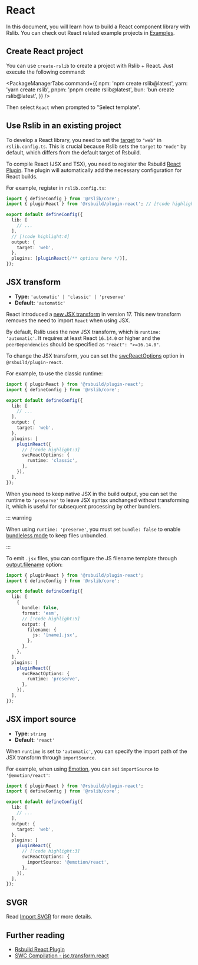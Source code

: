 # React

In this document, you will learn how to build a React component library with Rslib. You can check out React related example projects in [Examples](https://github.com/rspack-contrib/rstack-examples/tree/main/rslib).

## Create React project

You can use `create-rslib` to create a project with Rslib + React. Just execute the following command:


<PackageManagerTabs
  command={{
    npm: 'npm create rslib@latest',
    yarn: 'yarn create rslib',
    pnpm: 'pnpm create rslib@latest',
    bun: 'bun create rslib@latest',
  }}
/>

Then select `React` when prompted to "Select template".

## Use Rslib in an existing project

To develop a React library, you need to set the [target](/config/rsbuild/output#outputtarget) to `"web"` in `rslib.config.ts`. This is crucial because Rslib sets the `target` to `"node"` by default, which differs from the default target of Rsbuild.

To compile React (JSX and TSX), you need to register the Rsbuild [React Plugin](https://rsbuild.rs/plugins/list/plugin-react). The plugin will automatically add the necessary configuration for React builds.

For example, register in `rslib.config.ts`:

```ts title="rslib.config.ts" twoslash
import { defineConfig } from '@rslib/core';
import { pluginReact } from '@rsbuild/plugin-react'; // [!code highlight]

export default defineConfig({
  lib: [
    // ...
  ],
  // [!code highlight:4]
  output: {
    target: 'web',
  },
  plugins: [pluginReact(/** options here */)],
});
```

## JSX transform

- **Type:** `'automatic' | 'classic' | 'preserve'`
- **Default:** `'automatic'`

React introduced a [new JSX transform](https://legacy.reactjs.org/blog/2020/09/22/introducing-the-new-jsx-transform.html) in version 17. This new transform removes the need to import `React` when using JSX.

By default, Rslib uses the new JSX transform, which is `runtime: 'automatic'`. It requires at least React `16.14.0` or higher and the `peerDependencies` should be specified as `"react": ">=16.14.0"`.

To change the JSX transform, you can set the [swcReactOptions](https://rsbuild.rs/plugins/list/plugin-react#swcreactoptionsruntime) option in `@rsbuild/plugin-react`.

For example, to use the classic runtime:

```ts title="rslib.config.ts" twoslash
import { pluginReact } from '@rsbuild/plugin-react';
import { defineConfig } from '@rslib/core';

export default defineConfig({
  lib: [
    // ...
  ],
  output: {
    target: 'web',
  },
  plugins: [
    pluginReact({
      // [!code highlight:3]
      swcReactOptions: {
        runtime: 'classic',
      },
    }),
  ],
});
```

When you need to keep native JSX in the build output, you can set the runtime to `'preserve'` to leave JSX syntax unchanged without transforming it, which is useful for subsequent processing by other bundlers.

::: warning

When using `runtime: 'preserve'`, you must set `bundle: false` to enable [bundleless mode](/guide/basic/output-structure#bundle--bundleless) to keep files unbundled.

:::

To emit `.jsx` files, you can configure the JS filename template through [output.filename](/config/rsbuild/output#outputfilename) option:

```ts title="rslib.config.ts" twoslash
import { pluginReact } from '@rsbuild/plugin-react';
import { defineConfig } from '@rslib/core';

export default defineConfig({
  lib: [
    {
      bundle: false,
      format: 'esm',
      // [!code highlight:5]
      output: {
        filename: {
          js: '[name].jsx',
        },
      },
    },
  ],
  plugins: [
    pluginReact({
      swcReactOptions: {
        runtime: 'preserve',
      },
    }),
  ],
});
```

## JSX import source

- **Type**: `string`
- **Default**: `'react'`

When `runtime` is set to `'automatic'`, you can specify the import path of the JSX transform through `importSource`.

For example, when using [Emotion](https://emotion.sh/), you can set `importSource` to `'@emotion/react'`:

```ts title="rslib.config.ts" twoslash
import { pluginReact } from '@rsbuild/plugin-react';
import { defineConfig } from '@rslib/core';

export default defineConfig({
  lib: [
    // ...
  ],
  output: {
    target: 'web',
  },
  plugins: [
    pluginReact({
      // [!code highlight:3]
      swcReactOptions: {
        importSource: '@emotion/react',
      },
    }),
  ],
});
```

## SVGR

Read [Import SVGR](/guide/advanced/svgr-files) for more details.

## Further reading

- [Rsbuild React Plugin](https://rsbuild.rs/plugins/list/plugin-react#swcreactoptionsruntime)
- [SWC Compilation - jsc.transform.react](https://swc.rs/docs/configuration/compilation#jsctransformreact)
